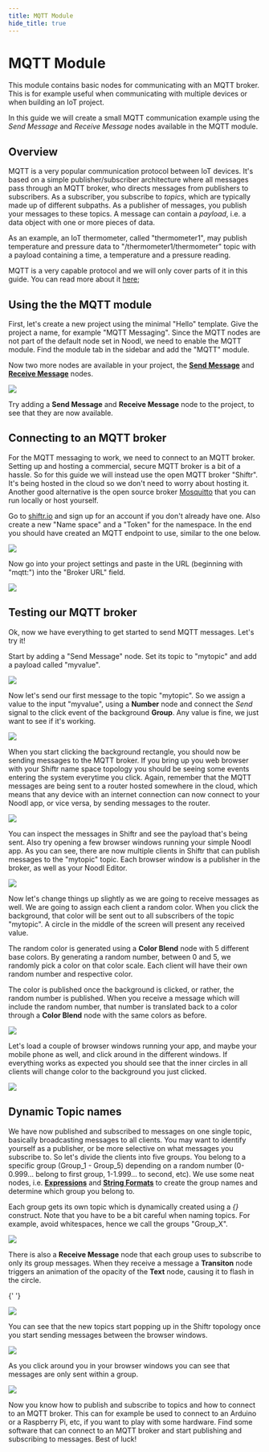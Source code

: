 ```yaml
---
title: MQTT Module
hide_title: true
---
```



# MQTT Module

This module contains basic nodes for communicating with an MQTT broker. This is for example useful when communicating with multiple devices or when building an IoT project.

In this guide we will create a small MQTT communication example using the _Send Message_ and _Receive Message_ nodes available in the MQTT module.

## Overview

MQTT is a very popular communication protocol between IoT devices. It's based on a simple publisher/subscriber architecture where all messages pass through an MQTT broker, who directs messages from publishers to subscribers. As a subscriber, you subscribe to _topics_, which are typically made up of different subpaths. As a publisher of messages, you publish your messages to these topics. A message can contain a _payload_, i.e. a data object with one or more pieces of data.

As an example, an IoT thermometer, called "thermometer1", may publish temperature and pressure data to "/thermometer1/thermometer" topic with a payload containing a time, a temperature and a pressure reading.

MQTT is a very capable protocol and we will only cover parts of it in this guide. You can read more about it [here](https://en.wikipedia.org/wiki/MQTT);

## Using the the MQTT module

First, let's create a new project using the minimal "Hello" template. Give the project a name, for example "MQTT Messaging".
Since the MQTT nodes are not part of the default node set in Noodl, we need to enable the MQTT module. Find the module tab in the sidebar and add the "MQTT" module.

Now two more nodes are available in your project, the [**Send Message**](/library/modules/mqtt/send-message) and [**Receive Message**](/library/modules/mqtt/receive-message) nodes.

![](/library/modules/mqtt/mqtt-guide-img/mqtt-guide1.png)

Try adding a **Send Message** and **Receive Message** node to the project, to see that they are now available.

## Connecting to an MQTT broker

For the MQTT messaging to work, we need to connect to an MQTT broker. Setting up and hosting a commercial, secure MQTT broker is a bit of a hassle. So for this guide we will instead use the open MQTT broker "Shiftr". It's being hosted in the cloud so we don't need to worry about hosting it. Another good alternative is the open source broker [Mosquitto](https://mosquitto.org/) that you can run locally or host yourself.

Go to [shiftr.io](http://shiftr.io) and sign up for an account if you don't already have one. Also create a new "Name space" and a "Token" for the namespace. In the end you should have created an MQTT endpoint to use, similar to the one below.

![](/library/modules/mqtt/mqtt-guide-img/mqtt-guide2.png)

Now go into your project settings and paste in the URL (beginning with "mqtt:") into the "Broker URL" field.

![](/library/modules/mqtt/mqtt-guide-img/mqtt-guide3.png)

## Testing our MQTT broker

Ok, now we have everything to get started to send MQTT messages. Let's try it!

Start by adding a "Send Message" node. Set its topic to "mytopic" and add a payload called "myvalue".

![](/library/modules/mqtt/mqtt-guide-img/mqtt-guide4.png)

Now let's send our first message to the topic "mytopic". So we assign a value to the input "myvalue", using a **Number** node and connect the _Send_ signal to the click event of the background **Group**. Any value is fine, we just want to see if it's working.

![](/library/modules/mqtt/mqtt-guide-img/mqtt-guide5.png)

When you start clicking the background rectangle, you should now be sending messages to the MQTT broker. If you bring up you web browser with your Shiftr name space topology you should be seeing some events entering the system everytime you click. Again, remember that the MQTT messages are being sent to a router hosted somewhere in the cloud, which means that any device with an internet connection can now connect to your Noodl app, or vice versa, by sending messages to the router.

<div className="ndl-images">
    <img
        src="mqtt-guide-img/mqtt-guide6.gif"
        className="ndl-image medium"
    ></img>
    <CopyToClipboardButton
        json={{
            nodes: [
                {
                    id: '3b093066-8241-2d44-8430-07b7e37b6977',
                    type: 'Group',
                    x: 177,
                    y: 141.5,
                    parameters: { backgroundColor: '#FFFFFF' },
                    ports: [],
                    children: [
                        {
                            id: 'ada2b412-3417-a23c-b4c2-86a5dfa1d480',
                            type: 'Text',
                            x: 197,
                            y: 223.5,
                            parameters: {
                                sizeMode: 'contentSize',
                                alignX: 'center',
                                alignY: 'center',
                                text: 'Hello',
                                color: '#171717',
                                fontFamily: 'Arial',
                                position: 'absolute',
                                fontSize: { value: 30, unit: 'px' },
                            },
                            ports: [],
                            children: [],
                        },
                    ],
                },
                {
                    id: 'f95cf4c6-2ad9-c84b-882d-865d015193c0',
                    type: 'Send Message',
                    x: -30.5,
                    y: 139,
                    parameters: { topic: 'mytopic', payload: 'myvalue' },
                    ports: [],
                    children: [],
                },
                {
                    id: 'fb4aa28a-06fc-6b1b-128c-78cb989e1455',
                    type: 'Number',
                    x: 191.5,
                    y: 298,
                    parameters: { value: 25 },
                    ports: [],
                    children: [],
                },
            ],
            connections: [
                {
                    fromId: '3b093066-8241-2d44-8430-07b7e37b6977',
                    fromProperty: 'onClick',
                    toId: 'f95cf4c6-2ad9-c84b-882d-865d015193c0',
                    toProperty: 'Send',
                },
                {
                    fromId: 'fb4aa28a-06fc-6b1b-128c-78cb989e1455',
                    fromProperty: 'savedValue',
                    toId: 'f95cf4c6-2ad9-c84b-882d-865d015193c0',
                    toProperty: 'payload-myvalue',
                },
            ],
        }}
    />
</div>

You can inspect the messages in Shiftr and see the payload that's being sent. Also try opening a few browser windows running your simple Noodl app. As you can see, there are now multiple clients in Shiftr that can publish messages to the "mytopic" topic. Each browser window is a publisher in the broker, as well as your Noodl Editor.

![](/library/modules/mqtt/mqtt-guide-img/mqtt-guide7.png)

Now let's change things up slightly as we are going to receive messages as well. We are going to assign each client a random color. When you click the background, that color will be sent out to all subscribers of the topic "mytopic". A circle in the middle of the screen will present any received value.

The random color is generated using a **Color Blend** node with 5 different base colors. By generating a random number, between 0 and 5, we randomly pick a color on that color scale. Each client will have their own random number and respective color.

The color is published once the background is clicked, or rather, the random number is published. When you receive a message which will include the random number, that number is translated back to a color through a **Color Blend** node with the same colors as before.

<div className="ndl-images">
    <img
        src="mqtt-guide-img/mqtt-guide8.png"
        className="ndl-image medium"
    ></img>
    <CopyToClipboardButton
        json={{
            nodes: [
                {
                    id: '6643149e-ba94-b26f-bc40-80b79bfc01cf',
                    type: 'Group',
                    x: 177,
                    y: 141.5,
                    parameters: { backgroundColor: '#FFFFFF' },
                    ports: [],
                    children: [
                        {
                            id: 'daadd5d9-073e-c3e7-0d4d-f5ec6ddcf190',
                            type: 'Circle',
                            x: 197,
                            y: 243.5,
                            parameters: {
                                size: 200,
                                position: 'absolute',
                                alignY: 'center',
                                alignX: 'center',
                                strokeEnabled: true,
                                strokeWidth: 5,
                                strokeColor: '#FFFFFF',
                            },
                            ports: [],
                            children: [],
                        },
                    ],
                },
                {
                    id: '6c0a2207-03bd-835f-83a3-834b5a9548eb',
                    type: 'Send Message',
                    x: -39.46794686634766,
                    y: 12.167608604511884,
                    parameters: { topic: 'mytopic', payload: 'myvalue' },
                    ports: [],
                    children: [],
                },
                {
                    id: '00f5506c-2a41-7c97-d1ec-4c1f17f83542',
                    type: 'Expression',
                    x: 334.05517426052154,
                    y: -157.0598440470801,
                    parameters: { expression: 'random()*5' },
                    ports: [],
                    children: [],
                },
                {
                    id: '00f617a2-baf5-5e99-e1ac-714af2f765cf',
                    type: 'Receive Message',
                    x: 366.07566421792484,
                    y: 486.0503305263981,
                    parameters: { topic: 'mytopic', payload: 'myvalue' },
                    ports: [],
                    children: [],
                },
                {
                    id: '9888cd86-341e-cc47-62d0-aa18095daa2a',
                    type: 'Color Blend',
                    x: 399.4325313988179,
                    y: 17.225848316195083,
                    parameters: {
                        'color 0': '#000000',
                        'color 1': '#A7A04A',
                        'color 2': '#E8423A',
                        'color 3': '#C6C6C6',
                        'color 4': '#006394',
                    },
                    ports: [],
                    children: [],
                },
                {
                    id: 'f82c3bf5-127e-6eba-20f1-397c8fd0b114',
                    type: 'Color Blend',
                    x: 387.8845576559488,
                    y: 321.32249021174806,
                    parameters: {
                        'color 0': '#000000',
                        'color 1': '#A7A04A',
                        'color 2': '#E8423A',
                        'color 3': '#C6C6C6',
                        'color 4': '#006394',
                    },
                    ports: [],
                    children: [],
                },
            ],
            connections: [
                {
                    fromId: '6643149e-ba94-b26f-bc40-80b79bfc01cf',
                    fromProperty: 'onClick',
                    toId: '6c0a2207-03bd-835f-83a3-834b5a9548eb',
                    toProperty: 'Send',
                },
                {
                    fromId: '00f5506c-2a41-7c97-d1ec-4c1f17f83542',
                    fromProperty: 'result',
                    toId: '6c0a2207-03bd-835f-83a3-834b5a9548eb',
                    toProperty: 'payload-myvalue',
                },
                {
                    fromId: '00f5506c-2a41-7c97-d1ec-4c1f17f83542',
                    fromProperty: 'result',
                    toId: '9888cd86-341e-cc47-62d0-aa18095daa2a',
                    toProperty: 'blendValue',
                },
                {
                    fromId: '9888cd86-341e-cc47-62d0-aa18095daa2a',
                    fromProperty: 'result',
                    toId: '6643149e-ba94-b26f-bc40-80b79bfc01cf',
                    toProperty: 'backgroundColor',
                },
                {
                    fromId: '00f617a2-baf5-5e99-e1ac-714af2f765cf',
                    fromProperty: 'payload-myvalue',
                    toId: 'f82c3bf5-127e-6eba-20f1-397c8fd0b114',
                    toProperty: 'blendValue',
                },
                {
                    fromId: 'f82c3bf5-127e-6eba-20f1-397c8fd0b114',
                    fromProperty: 'result',
                    toId: 'daadd5d9-073e-c3e7-0d4d-f5ec6ddcf190',
                    toProperty: 'fillColor',
                },
            ],
        }}
    />
</div>

Let's load a couple of browser windows running your app, and maybe your mobile phone as well, and click around in the different windows. If everything works as expected you should see that the inner circles in all clients will change color to the background you just clicked.

![](/library/modules/mqtt/mqtt-guide-img/mqtt-guide9.gif)

## Dynamic Topic names

We have now published and subscribed to messages on one single topic, basically broadcasting messages to all clients. You may want to identify yourself as a publisher, or be more selective on what messages you subscribe to. So let's divide the clients into five groups. You belong to a specific group (Group_1 - Group_5) depending on a random number (0-0.999... belong to first group, 1-1.999... to second, etc). We use some neat nodes, i.e. [**Expressions**](/nodes/math/expression) and [**String Formats**](/nodes/string-manipulation/string-format) to create the group names and determine which group you belong to.

Each group gets its own topic which is dynamically created using a _{}_ construct. Note that you have to be a bit careful when naming topics. For example, avoid whitespaces, hence we call the groups "Group_X".

![](/library/modules/mqtt/mqtt-guide-img/mqtt-guide10.png)

There is also a **Receive Message** node that each group uses to subscribe to only its group messages. When they receive a message a **Transiton** node triggers an animation of the opacity of the **Text** node, causing it to flash in the circle.

{' '}

<div className="ndl-images">
    <img
        src="/modules/mqtt/mqtt-guide-img/mqtt-guide11.png"
        className="ndl-image large"
    ></img>
    <CopyToClipboardButton
        json={{
            nodes: [
                {
                    id: 'a961fe46-7861-9cd8-9d32-7eb2cfdccdbc',
                    type: 'Group',
                    x: 177,
                    y: 141.5,
                    parameters: { backgroundColor: '#FFFFFF' },
                    ports: [],
                    children: [
                        {
                            id: '986da408-b8ff-c64c-efd1-2931f14e31e1',
                            type: 'Text',
                            x: 197,
                            y: 243.5,
                            parameters: {
                                sizeMode: 'contentSize',
                                alignX: 'center',
                                fontSize: { value: 20, unit: 'px' },
                                fontFamily: 'Helvetica',
                                color: '#FFFFFF',
                                marginTop: { value: 10, unit: 'px' },
                            },
                            ports: [],
                            children: [],
                        },
                        {
                            id: 'd6edd70a-aab6-bfa4-ff82-00878a4db77f',
                            type: 'Circle',
                            x: 197,
                            y: 325.5,
                            parameters: {
                                size: 200,
                                position: 'absolute',
                                alignY: 'center',
                                alignX: 'center',
                                strokeEnabled: true,
                                strokeWidth: 5,
                                strokeColor: '#FFFFFF',
                            },
                            ports: [],
                            children: [],
                        },
                        {
                            id: '1d1686ca-4d5f-b37c-6a22-400bffc1e179',
                            type: 'Text',
                            label: 'Text',
                            x: 197,
                            y: 407.5,
                            parameters: {
                                position: 'absolute',
                                sizeMode: 'contentSize',
                                alignX: 'center',
                                alignY: 'center',
                                text: '',
                                fontFamily: 'Helvetica',
                                fontSize: { value: 20, unit: 'px' },
                                color: '#FFFFFF',
                            },
                            ports: [],
                            children: [],
                        },
                    ],
                },
                {
                    id: '3b7e73f7-dfe5-28cb-4d7e-9d0afecc48ad',
                    type: 'Send Message',
                    x: -99.46151025686125,
                    y: 153.3218874905391,
                    parameters: { topic: 'mytopic', payload: 'myvalue' },
                    ports: [],
                    children: [],
                },
                {
                    id: 'b540b1ea-05a8-7977-2373-8904630a69e3',
                    type: 'Expression',
                    x: 258.55835369159354,
                    y: -85.4680314386139,
                    parameters: { expression: 'random()*5' },
                    ports: [],
                    children: [],
                },
                {
                    id: '0058cac0-940e-9b2a-481d-6cb26d8d2a24',
                    type: 'Receive Message',
                    x: 588.2558620795669,
                    y: 323.1620374217247,
                    parameters: {
                        topic: 'mytopic',
                        payload: 'myvalue',
                        enabled: true,
                    },
                    ports: [],
                    children: [],
                },
                {
                    id: 'c428146e-5701-dc82-551c-eae4971cd0a1',
                    type: 'Color Blend',
                    x: 399.4325313988179,
                    y: 17.225848316195083,
                    parameters: {
                        'color 0': '#000000',
                        'color 1': '#A7A04A',
                        'color 2': '#E8423A',
                        'color 3': '#C6C6C6',
                        'color 4': '#006394',
                    },
                    ports: [],
                    children: [],
                },
                {
                    id: '4a2bcae5-d62c-0d79-b6e5-cae995fe6e01',
                    type: 'Color Blend',
                    x: 399.0706330517986,
                    y: 331.88202000987104,
                    parameters: {
                        'color 0': '#000000',
                        'color 1': '#A7A04A',
                        'color 2': '#E8423A',
                        'color 3': '#C6C6C6',
                        'color 4': '#006394',
                    },
                    ports: [],
                    children: [],
                },
                {
                    id: '5c4cc0ea-720a-e042-9214-28a4fd4e343a',
                    type: 'Receive Message',
                    x: -102.71153493076321,
                    y: 289.6270849236503,
                    parameters: { topic: '{mygroup}/message', payload: 'text' },
                    ports: [],
                    children: [],
                },
                {
                    id: '25a3bbc9-a0a3-3a1f-d0dc-3120127352a5',
                    type: 'String Selector',
                    x: -107.85891325999646,
                    y: -340.16310128056824,
                    parameters: {
                        'input 0': 'Group_1',
                        'input 1': 'Group_2',
                        'input 2': 'Group_3',
                        'input 3': 'Group_4',
                        'input 4': 'Group_5',
                    },
                    ports: [],
                    children: [],
                },
                {
                    id: 'b298ebae-1c7a-427d-76ee-5811dd697dd7',
                    type: 'Expression',
                    x: 387.0563061618897,
                    y: -256.65160955180494,
                    parameters: { expression: 'floor(x)' },
                    ports: [],
                    children: [],
                },
                {
                    id: 'f2ae905b-d3f8-684e-5047-f9e756ba2c83',
                    type: 'Send Message',
                    x: -101.5613422950648,
                    y: -88.57450240625224,
                    parameters: { topic: '{mygroup}/message', payload: 'text' },
                    ports: [],
                    children: [],
                },
                {
                    id: '3bbebb1a-0fa1-d7dd-0b32-5251c7ee7c0a',
                    type: 'Transition',
                    x: -99.76801957568031,
                    y: 450.15483129178,
                    parameters: {
                        targetValue: 0,
                        'overrideCurrentValue.value': 1,
                        duration: 2000,
                    },
                    ports: [],
                    children: [],
                },
                {
                    id: '3a17439c-2747-cad3-69df-cb71063a8c40',
                    type: 'String Format',
                    x: -418.01393979063266,
                    y: -88.14376143188795,
                    parameters: { format: '{x} rulez!' },
                    ports: [],
                    children: [],
                },
            ],
            connections: [
                {
                    fromId: 'a961fe46-7861-9cd8-9d32-7eb2cfdccdbc',
                    fromProperty: 'onClick',
                    toId: '3b7e73f7-dfe5-28cb-4d7e-9d0afecc48ad',
                    toProperty: 'Send',
                },
                {
                    fromId: 'b540b1ea-05a8-7977-2373-8904630a69e3',
                    fromProperty: 'result',
                    toId: '3b7e73f7-dfe5-28cb-4d7e-9d0afecc48ad',
                    toProperty: 'payload-myvalue',
                },
                {
                    fromId: 'b540b1ea-05a8-7977-2373-8904630a69e3',
                    fromProperty: 'result',
                    toId: 'c428146e-5701-dc82-551c-eae4971cd0a1',
                    toProperty: 'blendValue',
                },
                {
                    fromId: 'c428146e-5701-dc82-551c-eae4971cd0a1',
                    fromProperty: 'result',
                    toId: 'a961fe46-7861-9cd8-9d32-7eb2cfdccdbc',
                    toProperty: 'backgroundColor',
                },
                {
                    fromId: '0058cac0-940e-9b2a-481d-6cb26d8d2a24',
                    fromProperty: 'payload-myvalue',
                    toId: '4a2bcae5-d62c-0d79-b6e5-cae995fe6e01',
                    toProperty: 'blendValue',
                },
                {
                    fromId: '4a2bcae5-d62c-0d79-b6e5-cae995fe6e01',
                    fromProperty: 'result',
                    toId: 'd6edd70a-aab6-bfa4-ff82-00878a4db77f',
                    toProperty: 'fillColor',
                },
                {
                    fromId: '5c4cc0ea-720a-e042-9214-28a4fd4e343a',
                    fromProperty: 'payload-text',
                    toId: '1d1686ca-4d5f-b37c-6a22-400bffc1e179',
                    toProperty: 'text',
                },
                {
                    fromId: 'b540b1ea-05a8-7977-2373-8904630a69e3',
                    fromProperty: 'result',
                    toId: 'b298ebae-1c7a-427d-76ee-5811dd697dd7',
                    toProperty: 'x',
                },
                {
                    fromId: 'b298ebae-1c7a-427d-76ee-5811dd697dd7',
                    fromProperty: 'result',
                    toId: '25a3bbc9-a0a3-3a1f-d0dc-3120127352a5',
                    toProperty: 'index',
                },
                {
                    fromId: '25a3bbc9-a0a3-3a1f-d0dc-3120127352a5',
                    fromProperty: 'currentValue',
                    toId: '986da408-b8ff-c64c-efd1-2931f14e31e1',
                    toProperty: 'text',
                },
                {
                    fromId: '25a3bbc9-a0a3-3a1f-d0dc-3120127352a5',
                    fromProperty: 'currentValue',
                    toId: '5c4cc0ea-720a-e042-9214-28a4fd4e343a',
                    toProperty: 'topic-mygroup',
                },
                {
                    fromId: '25a3bbc9-a0a3-3a1f-d0dc-3120127352a5',
                    fromProperty: 'currentValue',
                    toId: 'f2ae905b-d3f8-684e-5047-f9e756ba2c83',
                    toProperty: 'topic-mygroup',
                },
                {
                    fromId: 'a961fe46-7861-9cd8-9d32-7eb2cfdccdbc',
                    fromProperty: 'onClick',
                    toId: 'f2ae905b-d3f8-684e-5047-f9e756ba2c83',
                    toProperty: 'Send',
                },
                {
                    fromId: '3bbebb1a-0fa1-d7dd-0b32-5251c7ee7c0a',
                    fromProperty: 'currentValue',
                    toId: '1d1686ca-4d5f-b37c-6a22-400bffc1e179',
                    toProperty: 'opacity',
                },
                {
                    fromId: '5c4cc0ea-720a-e042-9214-28a4fd4e343a',
                    fromProperty: 'messageReceived',
                    toId: '3bbebb1a-0fa1-d7dd-0b32-5251c7ee7c0a',
                    toProperty: 'overrideCurrentValue.do',
                },
                {
                    fromId: '25a3bbc9-a0a3-3a1f-d0dc-3120127352a5',
                    fromProperty: 'currentValue',
                    toId: '3a17439c-2747-cad3-69df-cb71063a8c40',
                    toProperty: 'x',
                },
                {
                    fromId: '3a17439c-2747-cad3-69df-cb71063a8c40',
                    fromProperty: 'formatted',
                    toId: 'f2ae905b-d3f8-684e-5047-f9e756ba2c83',
                    toProperty: 'payload-text',
                },
            ],
        }}
    />
</div>

You can see that the new topics start popping up in the Shiftr topology once you start sending messages between the browser windows.

![](/library/modules/mqtt/mqtt-guide-img/mqtt-guide12.png)

As you click around you in your browser windows you can see that messages are only sent within a group.

![](/library/modules/mqtt/mqtt-guide-img/mqtt-guide13.gif)

Now you know how to publish and subscribe to topics and how to connect to an MQTT broker. This can for example be used to connect to an Arduino or a Raspberry Pi, etc, if you want to play with some hardware. Find some software that can connect to an MQTT broker and start publishing and subscribing to messages. Best of luck!
